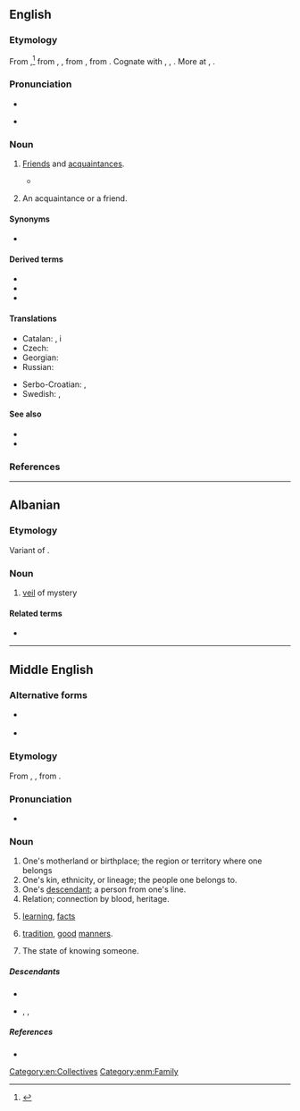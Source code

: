 {{also|kiþ|kið}}
==English==

===Etymology===
From {{inh|en|enm|kith||kinsmen, relations}},<ref>{{cite web |en |url=https://getpocket.com/explore/item/12-old-words-that-survived-by-getting-fossilized-in-idioms |author=Arika Okrent |date=2019-07-05 |publisher={{w|Pocket (service)|Pocket}} |accessdate=2021-10-08 |title=12 Old Words That Survived by Getting Fossilized in Idioms |work={{w|Mental Floss}}}}</ref> from {{inh|en|ang|cȳþþ}}, {{m|ang|cȳþþu||kinship, kinsfolk, relations}}, from {{inh|en|gem-pro|*kunþiþō||knowledge, acquaintance}}, from {{der|en|ine-pro|*ǵneh₃-||to know}}. Cognate with {{cog|goh|kundida||kith}}, {{m|goh|kundī||knowledge}}, {{cog|got|𐌺𐌿𐌽𐌸𐌹||knowledge}}. More at {{l|en|couth}}, {{l|en|-th}}.

===Pronunciation===
* {{IPA|en|/kɪθ/}}
* {{audio|en|LL-Q1860 (eng)-I learned some phrases-kith.wav|Audio (UK)}}
*: {{rhymes|en|ɪθ}}

===Noun===
{{en-noun|-|s}}

# {{lb|en|archaic|or|obsolete|uncountable}} [[friend|Friends]] and [[acquaintance]]s.
#* {{quote-web
|en
|date=2000-08-03
|year=
|first=
|last=
|author=Michael Kelly
|authorlink=
|title=New Hope For Nice Guys
|site=Orlando Sentinel
|url=http://articles.orlandosentinel.com/2000-08-03/news/0008030095_1_gore-democratic-party-clinton
|archiveorg=
|accessdate=2013-04-06
|passage=The demography-crossing thing that undergirds this election year, I think, is a strong, broad desire to punish Clinton and his '''kith''' with a denial of further power.
}}
# {{lb|en|Northern England|Scotland|rural|countable}} An acquaintance or a friend.

====Synonyms====
* {{seeSynonyms|en|friend|acquaintance}}

====Derived terms====
* {{l|en|kith and kin}}
* {{l|en|kithfolk}}
* {{l|en|kithless}}

====Translations====
{{trans-top|friends and acquaintances}}
* Catalan: {{t+|ca|conegut|alt=coneguts|m-p}}, {{t+|ca|amistat|alt=amistats|f-p}} i {{t|ca|parentela|f}}
* Czech: {{t+|cs|známí|m-p}}
* Georgian: {{t|ka|ნაცნობები და ნათესავები}}
* Russian: {{t|ru|[[друг|друзья́]] и [[знакомый|знако́мые]]|p}}
{{trans-mid}}
* Serbo-Croatian: {{t|sh|znanci|m}}, {{t+|sh|poznanici|m}}
* Swedish: {{t+|sv|vänner|c-p}}, {{t+|sv|bekanta|c-p}}
{{trans-bottom}}

====See also====
* {{l|en|kin}}
* {{l|en|kinfolk}}

===References===
<references />

[[Category:en:Collectives]]

----

==Albanian==

===Etymology===
Variant of {{l|sq|kic||I bite}}.

===Noun===
{{sq-noun|m}}

# [[veil]] of mystery

====Related terms====
* {{l|sq|kic}}

----

==Middle English==

===Alternative forms===
* {{q|Early ME}} {{alter|enm|cyððe|cuððe|cuþþe|kuþþe}}
* {{alter|enm|kyth|kiþ|kiþþe|kythe|kuythe|kiththe|kyþe}}

===Etymology===
From {{inh|enm|ang|cȳþþ}}, {{m|ang|cȳþþu}}, from {{inh|enm|gem-pro|*kunþiþō}}.

===Pronunciation===
* {{IPA|enm|/kiθ/|/ˈkið(ə)/|/kuθ/|/ˈkuð(ə)/}}

===Noun===
{{enm-noun|kithes}}

# One's motherland or birthplace; the region or territory where one belongs
# One's kin, ethnicity, or lineage; the people one belongs to.
# One's [[descendant]]; a person from one's line.
# Relation; connection by blood, heritage.
# {{lb|enm|rare}} [[learning]], [[facts]]
# {{lb|enm|rare}} [[tradition]], [[good]] [[manners]].
# {{lb|enm|rare}} The state of knowing someone.

=====Descendants=====
* {{desc|en|kith}}
* {{desc|sco|kith}}, {{l|sco|kyth}}, {{l|sco|kythe}}

=====References=====
* {{R:MED Online|entry=kitthe |pos=n  |id=MED24371 |accessdate=2018-05-22}}

[[Category:enm:Family]]
